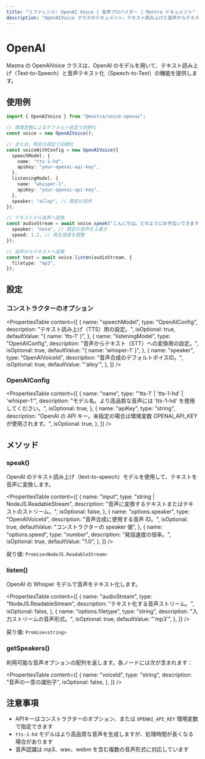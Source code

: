 ```yaml
---
title: "リファレンス: OpenAI Voice | 音声プロバイダー | Mastra ドキュメント"
description: "OpenAIVoice クラスのドキュメント。テキスト読み上げと音声からテキストへの変換（音声認識）機能を提供します。"
---
```


# OpenAI

Mastra の OpenAIVoice クラスは、OpenAI のモデルを用いて、テキスト読み上げ（Text-to-Speech）と音声テキスト化（Speech-to-Text）の機能を提供します。

## 使用例

```typescript
import { OpenAIVoice } from "@mastra/voice-openai";

// 環境変数によるデフォルト設定で初期化
const voice = new OpenAIVoice();

// または、特定の設定で初期化
const voiceWithConfig = new OpenAIVoice({
  speechModel: {
    name: "tts-1-hd",
    apiKey: "your-openai-api-key",
  },
  listeningModel: {
    name: "whisper-1",
    apiKey: "your-openai-api-key",
  },
  speaker: "alloy", // 既定の音声
});

// テキストから音声へ変換
const audioStream = await voice.speak("こんにちは。どのようにお手伝いできますか？", {
  speaker: "nova", // 既定の音声を上書き
  speed: 1.2, // 再生速度を調整
});

// 音声からテキストへ変換
const text = await voice.listen(audioStream, {
  filetype: "mp3",
});
```


## 設定

### コンストラクターのオプション

<PropertiesTable
  content={[
    {
      name: "speechModel",
      type: "OpenAIConfig",
      description: "テキスト読み上げ（TTS）用の設定。",
      isOptional: true,
      defaultValue: "{ name: 'tts-1' }",
    },
    {
      name: "listeningModel",
      type: "OpenAIConfig",
      description: "音声からテキスト（STT）への変換用の設定。",
      isOptional: true,
      defaultValue: "{ name: 'whisper-1' }",
    },
    {
      name: "speaker",
      type: "OpenAIVoiceId",
      description: "音声合成のデフォルトボイスID。",
      isOptional: true,
      defaultValue: "'alloy'",
    },
  ]}
/>

### OpenAIConfig

<PropertiesTable
  content={[
    {
      name: "name",
      type: "'tts-1' | 'tts-1-hd' | 'whisper-1'",
      description: "モデル名。より高品質な音声には 'tts-1-hd' を使用してください。",
      isOptional: true,
    },
    {
      name: "apiKey",
      type: "string",
      description:
        "OpenAI の API キー。未指定の場合は環境変数 OPENAI_API_KEY が使用されます。",
      isOptional: true,
    },
  ]}
/>

## メソッド

### speak()

OpenAI のテキスト読み上げ（text-to-speech）モデルを使用して、テキストを音声に変換します。

<PropertiesTable
  content={[
    {
      name: "input",
      type: "string | NodeJS.ReadableStream",
      description: "音声に変換するテキストまたはテキストのストリーム。",
      isOptional: false,
    },
    {
      name: "options.speaker",
      type: "OpenAIVoiceId",
      description: "音声合成に使用する音声 ID。",
      isOptional: true,
      defaultValue: "コンストラクターの speaker 値",
    },
    {
      name: "options.speed",
      type: "number",
      description: "発話速度の倍率。",
      isOptional: true,
      defaultValue: "1.0",
    },
  ]}
/>

戻り値: `Promise<NodeJS.ReadableStream>`

### listen()

OpenAI の Whisper モデルで音声をテキスト化します。

<PropertiesTable
  content={[
    {
      name: "audioStream",
      type: "NodeJS.ReadableStream",
      description: "テキスト化する音声ストリーム。",
      isOptional: false,
    },
    {
      name: "options.filetype",
      type: "string",
      description: "入力ストリームの音声形式。",
      isOptional: true,
      defaultValue: "'mp3'",
    },
  ]}
/>

戻り値: `Promise<string>`

### getSpeakers()

利用可能な音声オプションの配列を返します。各ノードには次が含まれます：

<PropertiesTable
  content={[
    {
      name: "voiceId",
      type: "string",
      description: "音声の一意の識別子",
      isOptional: false,
    },
  ]}
/>

## 注意事項

- APIキーはコンストラクターのオプション、または `OPENAI_API_KEY` 環境変数で指定できます
- `tts-1-hd` モデルはより高品質な音声を生成しますが、処理時間が長くなる場合があります
- 音声認識は mp3、wav、webm を含む複数の音声形式に対応しています